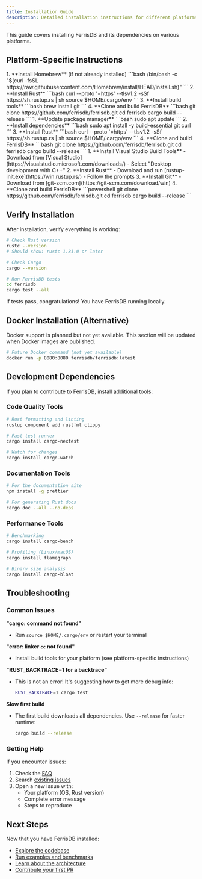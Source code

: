 ```yaml
---
title: Installation Guide
description: Detailed installation instructions for different platforms
---
```



This guide covers installing FerrisDB and its dependencies on various platforms.

## Platform-Specific Instructions

<Tabs>
  <TabItem label="macOS">
    <Steps>
      1. **Install Homebrew** (if not already installed) ```bash /bin/bash -c "$(curl -fsSL
      https://raw.githubusercontent.com/Homebrew/install/HEAD/install.sh)" ``` 2. **Install Rust**
      ```bash curl --proto '=https' --tlsv1.2 -sSf https://sh.rustup.rs | sh source $HOME/.cargo/env
      ``` 3. **Install build tools** ```bash brew install git ``` 4. **Clone and build FerrisDB**
      ```bash git clone https://github.com/ferrisdb/ferrisdb.git cd ferrisdb cargo build --release
      ```
    </Steps>
  </TabItem>

<TabItem label="Ubuntu/Debian">
  <Steps>
    1. **Update package manager** ```bash sudo apt update ``` 2. **Install dependencies** ```bash
    sudo apt install -y build-essential git curl ``` 3. **Install Rust** ```bash curl --proto
    '=https' --tlsv1.2 -sSf https://sh.rustup.rs | sh source $HOME/.cargo/env ``` 4. **Clone and
    build FerrisDB** ```bash git clone https://github.com/ferrisdb/ferrisdb.git cd ferrisdb cargo
    build --release ```
  </Steps>
</TabItem>

  <TabItem label="Windows">
    <Steps>
      1. **Install Visual Studio Build Tools** - Download from [Visual
      Studio](https://visualstudio.microsoft.com/downloads/) - Select "Desktop development with C++"
      2. **Install Rust** - Download and run [rustup-init.exe](https://win.rustup.rs/) - Follow the
      prompts 3. **Install Git** - Download from [git-scm.com](https://git-scm.com/download/win) 4.
      **Clone and build FerrisDB** ```powershell git clone https://github.com/ferrisdb/ferrisdb.git
      cd ferrisdb cargo build --release ```
    </Steps>
  </TabItem>
</Tabs>

## Verify Installation

After installation, verify everything is working:

```bash
# Check Rust version
rustc --version
# Should show: rustc 1.81.0 or later

# Check Cargo
cargo --version

# Run FerrisDB tests
cd ferrisdb
cargo test --all
```

<Aside type="tip">If tests pass, congratulations! You have FerrisDB running locally.</Aside>

## Docker Installation (Alternative)

<Aside type="note">
  Docker support is planned but not yet available. This section will be updated when Docker images
  are published.
</Aside>

```bash
# Future Docker command (not yet available)
docker run -p 8080:8080 ferrisdb/ferrisdb:latest
```

## Development Dependencies

If you plan to contribute to FerrisDB, install additional tools:

### Code Quality Tools

```bash
# Rust formatting and linting
rustup component add rustfmt clippy

# Fast test runner
cargo install cargo-nextest

# Watch for changes
cargo install cargo-watch
```

### Documentation Tools

```bash
# For the documentation site
npm install -g prettier

# For generating Rust docs
cargo doc --all --no-deps
```

### Performance Tools

```bash
# Benchmarking
cargo install cargo-bench

# Profiling (Linux/macOS)
cargo install flamegraph

# Binary size analysis
cargo install cargo-bloat
```

## Troubleshooting

### Common Issues

**"cargo: command not found"**

- Run `source $HOME/.cargo/env` or restart your terminal

**"error: linker `cc` not found"**

- Install build tools for your platform (see platform-specific instructions)

**"RUST_BACKTRACE=1 for a backtrace"**

- This is not an error! It's suggesting how to get more debug info:
  ```bash
  RUST_BACKTRACE=1 cargo test
  ```

**Slow first build**

- The first build downloads all dependencies. Use `--release` for faster runtime:
  ```bash
  cargo build --release
  ```

### Getting Help

If you encounter issues:

1. Check the [FAQ](/project/faq/)
2. Search [existing issues](https://github.com/ferrisdb/ferrisdb/issues)
3. Open a new issue with:
   - Your platform (OS, Rust version)
   - Complete error message
   - Steps to reproduce

## Next Steps

Now that you have FerrisDB installed:

- [Explore the codebase](/getting-started/)
- [Run examples and benchmarks](/getting-started/#running-examples)
- [Learn about the architecture](/reference/architecture/)
- [Contribute your first PR](https://github.com/ferrisdb/ferrisdb/blob/main/CONTRIBUTING.md)
